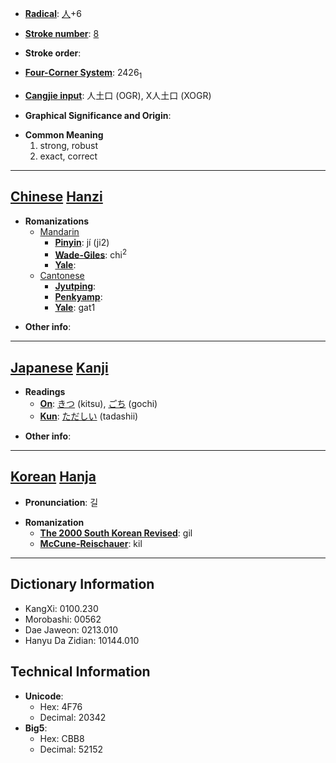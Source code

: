 * '''[[Wiktionary:Chinese radical index| Radical]]''': [[Wiktionary:Chinese radical index 人|人]]+6

* '''[[Wiktionary:Chinese total strokes index|Stroke number]]''': [[Wiktionary:Chinese total strokes index 8|8]]

* '''Stroke order''': 

* '''[[Wiktionary:Chinese four corner index|Four-Corner System]]''': 2426<sub>1</sub>

* '''[[Wiktionary:Chinese Cangjie index|Cangjie input]]''': 人土口 (OGR), X人土口 (XOGR)

* '''Graphical Significance and Origin''': 

* '''Common Meaning'''
*#strong, robust
*# exact, correct


----

== [[Chinese]] [[Hanzi]] ==

* '''Romanizations'''
** [[Mandarin]]
*** '''[[Pinyin]]''': jí (ji2)
*** '''[[Wade-Giles]]''': chi<sup>2</sup>
*** '''[[Yale]]''': 
**[[Cantonese]]
***'''[[Jyutping]]''':
***'''[[Penkyamp]]''': 
***'''[[Yale]]''': gat1

* '''Other info''': 

----

== [[Japanese]] [[Kanji]] ==

* '''Readings'''
** '''[[On]]''': [[きつ]] (kitsu), [[ごち]] (gochi)
** '''[[Kun]]''': [[ただしい]] (tadashii)

* '''Other info''':  

----

== [[Korean]] [[Hanja]] ==

* '''Pronunciation''': 길

* '''Romanization'''
** '''[[The 2000 South Korean Revised Romanization|The 2000 South Korean Revised]]''': gil
** '''[[McCune-Reischauer]]''': kil

----

== Dictionary Information ==

* KangXi: 0100.230
* Morobashi: 00562
* Dae Jaweon: 0213.010
* Hanyu Da Zidian: 10144.010

== Technical Information ==

* '''Unicode''':
** Hex: 4F76
** Decimal: 20342
* '''Big5''':
** Hex: CBB8
** Decimal: 52152